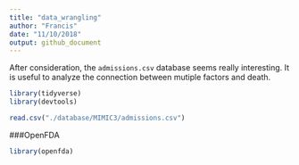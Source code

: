 ```yaml
---
title: "data_wrangling"
author: "Francis"
date: "11/10/2018"
output: github_document
---
```


After consideration, the `admissions.csv` database seems really interesting. It is useful to analyze the  connection between mutiple factors and death.
```r
library(tidyverse)
library(devtools)
```

```r
read.csv("./database/MIMIC3/admissions.csv")
```

###OpenFDA
```r
library(openfda)
```




